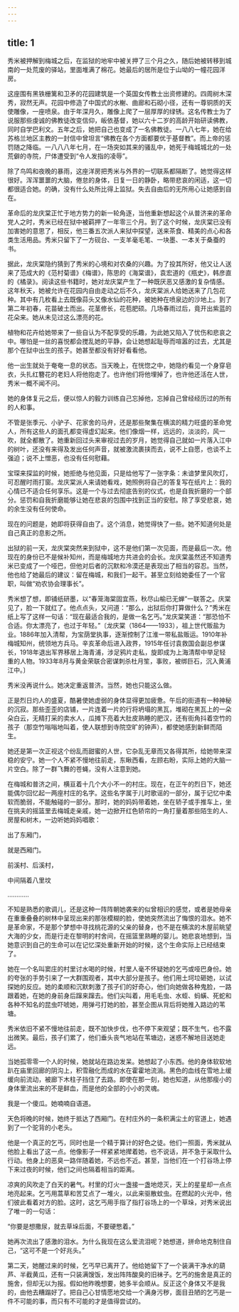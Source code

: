 ```yaml
---
---
---
```

title: 1
---




秀米被押解到梅城之后，在监狱的地牢中被关押了三个月之久，随后她被转移到城南的一处荒废的驿站，里面堆满了棉花。她最后的居所是位于山坳的一幢花园洋房。

这座围有黑铁栅篱和卫矛的花园建筑是一个英国女传教士出资修建的。四周树木深秀，寂然无声。花园中修造了中国式的水榭、曲廊和石砌小径，还有一尊铜质的天使雕像，一座喷泉。由于年深月久，雕像上爬了一层厚厚的绿锈。这名传教士为了说服那些虔诚的佛教徒改变信仰，皈依基督，她以六十二岁的高龄开始研读佛教，同时自学巴利文。五年之后，她把自己也变成了一名佛教徒。一八八七年，她在给苏格兰地区主教的一封信中曾坦言“佛教在各个方面都要优于基督教”。而上帝的惩罚随之降临。一八八八年七月，在一场突如其来的骚乱中，她死于梅城城北的一处荒僻的寺院，尸体遭受到“令人发指的凌辱”。

除了鸟鸣和夜晚的暴雨，这座洋房把秀米与外界的一切联系都隔断了。她觉得这样很好。浑浑噩噩的大脑，倦怠的身体，日复一日的静卧，略带悲哀的闲适，这一切都很适合她。的确，没有什么处所比得上监狱。失去自由后的无所用心让她感到自在。

革命后的龙庆棠正忙于地方势力的新一轮角逐，当他重新想起这个从普济来的革命党人之时，秀米已经在狱中被羁押了一年零三个月。到了这个时候，龙庆棠已没有加害她的意思了，相反，他三番五次派人来狱中探望，送来茶食、精美的点心和各类生活用品。秀米只留下了一方砚台、一支羊毫毛笔、一块墨、一本关于桑蚕的书。

据此，龙庆棠隐约猜到了秀米的心境和对农桑的兴趣。为了投其所好，他又让人送来了范成大的《范村菊谱》《梅谱》，陈思的《海棠谱》，袁宏道的《瓶史》，韩彦直的《橘录》。阅读这些书籍时，她对龙庆棠产生了一种既厌恶又感激的复杂情感。这年秋天，她被允许在花园内自由走动之后不久，龙庆棠派人给她送来了几包花种。其中有几枚看上去既像蒜头又像水仙的花种，被她种在喷泉边的沙地上。到了第二年初春，花苗破土而出。花茎修长，花苞肥硕。几场春雨过后，竟开出紫蓝的花朵来。她从未见过这么漂亮的花。

植物和花卉给她带来了一些自认为不配享受的乐趣，为此她又陷入了忧伤和悲哀之中。哪怕是一丝的喜悦都会搅乱她的平静，会让她想起耻辱而喧嚣的过去，尤其是那个在狱中出生的孩子。她甚至都没有好好看看他。

他一出生就处于奄奄一息的状态。当天晚上，在恍惚之中，她隐约看见一个身穿皂衣，头扎红簪花的老妇人将他抱走了。也许他们将他埋掉了，也许他还活在人世，秀米一概不闻不问。

她的身体复元之后，便以惊人的毅力训练自己忘掉他，忘掉自己曾经经历过的所有的人和事。

不管是张季元、小驴子、花家舍的马弁，还是那些聚集在横滨的精力旺盛的革命党人，所有这些人的面孔都变得虚幻起来。他们像烟一样，远远的，淡淡的，风一吹，就全都散了。她重新回过头来审视过去的岁月，她觉得自己就如一片落入江中的树叶，还没有来得及发出任何声音，就被激流裹挟而去，说不上自愿，也谈不上强迫；说不上憎恶，也没有任何慰藉。

宝琛来探监的时候，她拒绝与他见面，只是给他写了一张字条：未谙梦里风吹灯，可忍醒时雨打窗。龙庆棠派人来请她看戏，她照例将自己的答复写在纸片上：我的心情已不适合任何享乐。这是一个与过去彻底告别的仪式，也是自我折磨的一个部分。惩罚和自我折磨能够让她在悲哀的包围中找到正当的安慰。除了享受悲哀，她的余生没有任何使命。

现在的问题是，她即将获得自由了。这个消息，她觉得快了一些。她不知道何处是自己真正的息影之所。

出狱的前一天，龙庆棠突然来到狱中，这不是他们第一次见面，而是最后一次。他现在的身份已不是候补知州，而是梅城地方共进会的会长。龙庆棠虽然还不知道秀米已变成了一个哑巴，但他对后者的沉默和冷漠还是表现出了相当的容忍。当然，他也给了她最后的建议：留在梅城，和我们一起干。甚至立刻给她委任了一个官职，叫做“劝农协会理事长”。

秀米想了想，即铺纸研墨，以“春笼海棠固宜燕，秋尽山榆已无蝉”一联答之。庆棠见了，脸一下就红了。他点点头，又问道：“那么，出狱后你打算做什么？”秀米在纸上写了这样一句话：“现在最适合我的，是做一名乞丐。”龙庆棠笑道：“那恐怕不合适。你太漂亮了，也过于年轻。”〔龙庆棠（1864——1933），祖上世代贩盐为业。1886年加入清帮，为宝荫堂执事，逐渐控制了江淮一带私盐贩运。1910年补梅城知州，统领地方兵马。辛亥革命后进入政界，1915年任讨袁救国会副总参谋长，1918年退出军界移居上海青浦，涉足鸦片走私，旋即成为上海清帮中举足轻重的人物。1933年8月与黄金荣联合密谋刺杀杜月笙，事败，被绑巨石，沉入黄浦江中。〕

秀米没再说什么。她决定重返普济。当然，她也只能这么做。





正是烈日灼人的盛夏，酷暑使她虚弱的身体显得更加疲惫。午后的街道有一种神秘的沉寂。那些歪歪的店铺，一片连着一片的行将坍塌的黑瓦，堆砌在黑瓦上的一朵朵白云，无精打采的卖水人，瓜摊下亮着大肚皮熟睡的肥汉，还有街角抖着空竹的孩子（那空竹嗡嗡地叫着，使人联想到寺院空旷的钟声），都使她感到新鲜而陌生。

她还是第一次正视这个纷乱而甜蜜的人世，它杂乱无章而又各得其所，给她带来深稳的安宁。她一个人不紧不慢地往前走，东瞅西看，左顾右盼，实际上她的大脑一片空白。除了一群飞舞的苍蝇，没有人注意到她。

在梅城和普济之间，横亘着十几个大小不一的村庄。现在，在正午的烈日下，她还能偶尔回忆起一两座村庄的名字。这些名字属于儿时歌谣的一部分，属于记忆中柔软而脆弱，不能触碰的一部分。那时，她的妈妈带着她，坐在轿子或手推车上，坐在挑夫的摇篮里去梅城走亲戚，她一边掀开红色轿帘的一角打量着那些陌生的人、房屋和树木，一边听她妈妈唱歌：

出了东厢门，

就是西厢门。

前溪村、后溪村，

中间隔着八里坟

…………

不知是熟悉的歌调儿，还是这种一阵阵朝她袭来的似曾相识的感觉，或者是她母亲在重重叠叠的树林中呈现出来的那张模糊的脸，使她突然流出了悔恨的泪水。她不是革命家，不是那个梦想中寻找桃花源的父亲的替身，也不是在横滨的木屋前眺望大海的少女，而是行走在黎明的村舍间，在摇篮里熟睡的婴儿。她悲哀地想到，当她意识到自己的生命可以在记忆深处重新开始的时候，这个生命实际上已经结束了。

她在一个名叫窦庄的村里讨水喝的时候，村里人毫不怀疑她的乞丐或哑巴身份。她的夸张的手势引来了一大群围观者，其中大部分是孩子。他们用土坷垃砸她，以试探她的反应。她的柔顺和沉默刺激了孩子们的好奇心，他们向她做各种鬼脸，一路跟着她，在她的身前身后蹿来蹿去。他们尖叫着，用毛毛虫、水蛭、蚂蟥、死蛇和各种不知名的昆虫吓唬她，用弹弓打她的脸，甚至企图从背后将她推入路边的苇塘。

秀米依旧不紧不慢地往前走，既不加快步伐，也不停下来观望；既不生气，也不露出微笑。最后，孩子们累了，他们垂头丧气地站在苇塘边，迷惑不解地目送她走远。

当她孤零零一个人的时候，她就站在路边发呆。她想起了小东西。他的身体软软地趴在庙里回廊的阴沟上，积雪融化而成的水在霍霍地流淌。黑色的血线在雪地上缓缓向前流动，被廊下木柱子挡住了去路。即使在那一刻，她也知道，从他那瘦小的身体里流出来的不是鲜血，而是他的全部的小小的灵魂。

我是一个傻瓜。她喃喃自语道。

天色将晚的时候，她终于抵达了西厢门。在村庄外的一条积满尘土的官道上，她遇到了一个驼背的小老头。

他是一个真正的乞丐，同时也是一个精于算计的好色之徒。他们一照面，秀米就从他脸上看出了这一点。他像影子一样紧紧地撵着她，也不说话，并不急于采取什么行动。他身上的恶臭一路伴随着她，不远也不近。甚至，当他们在一个打谷场上停下来过夜的时候，他们之间也隔着相当的距离。

凉爽的风吹走了白天的暑气。村里的灯火一盏接一盏地熄灭，天上的星星却一点点地亮起来。乞丐用蒿草和苦艾点了一堆火，以此来驱散蚊虫。在燃起的火光中，他们彼此看着对方的脸。这时，这乞丐用手指了指打谷场上的一个草垛，对秀米说出了唯一的一句话：

“你要是想撒尿，就去草垛后面，不要硬憋着。”

她再次流出了感激的泪水。为什么我现在这么爱流泪呢？她想道，拼命地克制住自己，“这可不是一个好兆头。”

第二天，她醒过来的时候，乞丐早已离开了。他给她留下了一个装满干净水的葫芦、半截黄瓜，还有一只装满馊饭，发出阵阵酸臭的旧袜子。乞丐的施舍是真正的施舍，但却无以为报。假如他昨晚想要，她多半会顺从。反正这个身体又不是我的，由他去糟蹋好了。把自己心甘情愿地交给一个满身污秽，面目丑陋的乞丐是一件不可能的事，而只有不可能的才是值得尝试的。
